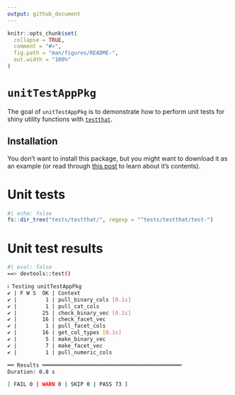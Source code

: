 ```yaml
---
output: github_document
---
```


<!-- README.md is generated from README.Rmd. Please edit that file -->

```r
knitr::opts_chunk$set(
  collapse = TRUE,
  comment = "#>",
  fig.path = "man/figures/README-",
  out.width = "100%"
)
```

# `unitTestAppPkg`

<!-- badges: start -->
<!-- badges: end -->

The goal of `unitTestAppPkg` is to demonstrate how to perform unit tests for shiny utility functions with [`testthat`](https://testthat.r-lib.org/).

## Installation

You don't want to install this package, but you might want to download it as an example (or read through [this post](https://mjfrigaard.github.io/posts/test-shiny-p1/) to learn about it's contents).

# Unit tests 

```r
#| echo: false
fs::dir_tree("tests/testthat/", regexp = "^tests/testthat/test-")
```

# Unit test results 

```bash
#| eval: false
==> devtools::test()

ℹ Testing unitTestAppPkg
✔ | F W S  OK | Context
✔ |         1 | pull_binary_cols [0.1s]      
✔ |         1 | pull_cat_cols                   
✔ |        25 | check_binary_vec [0.1s]         
✔ |        16 | check_facet_vec                 
✔ |         1 | pull_facet_cols                
✔ |        16 | get_col_types [0.1s]            
✔ |         5 | make_binary_vec                  
✔ |         7 | make_facet_vec                   
✔ |         1 | pull_numeric_cols                   

══ Results ════════════════════════════════════════════
Duration: 0.8 s

[ FAIL 0 | WARN 0 | SKIP 0 | PASS 73 ]
```





